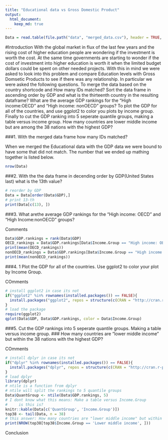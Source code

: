 ```yaml
---
title: "Educational data vs Gross Domestic Product"
output:
  html_document:
    keep_md: true
---
```

```r
Data = read.table(file.path("data", "merged_data.csv"), header = TRUE, encoding='UTF-8')
```

#Introduction
With the global market in flux of the last few years and the rising cost of higher education people are wondering if the investment is worth the cost.  At the same time governments are starting to wonder if the cost of investment into higher education is worth it when the limited budget dollars could be spent on other needed projects.  With this in mind we were asked to look into this problem and compare Education levels with Gross Domsetic Products to see if there was any relationship.  In particular we were asked the following questions.  To merge the data based on the country shortcode and How many IDs matched?  Sort the data frame in ascending order by GDP and what is the thirteenth country in the resulting dataframe?  What are the average GDP rankings for the "High income:OECD" and "High income: nonOECD" groups? To plot the GDP for all of the countries, and use ggplot2 to color you plots by income group. Finally to cut the GDP ranking into 5 seperate quantile groups, making a table versus income group. How many countries are lower middle income but are among the 38 nations with the highest GDP?

###1. With the merged data frame how many IDs matched?

When we merged the Educational data with the GDP data we were bound to have some that did not match.
The number that we ended up mathing together is listed below.
```r
nrow(Data)
```
###2. With the the data frame in decending order by GDP(United States last) what is the 13th value?

```r
# reorder by GDP
Data = Data[order(Data$GDP),]
# print 13-th
print(Data[c(13), ])
```

###3. What arethe average GDP rankings for the "High income: OECD" and "High Income:nonOECD" groups?

Comments
```r
Data$GDP.rankings = rank(Data$GDP)
OECD_rankings = Data$GDP.rankings[Data$Income.Group == "High income: OECD"]
print(mean(OECD_rankings))
nonOECD_rankings = Data$GDP.rankings[Data$Income.Group == "High income: nonOECD"]
print(mean(nonOECD_rankings))
```
###4. 1	Plot the GDP for all of the countries. Use ggplot2 to color your plot by Income Group.

COmments
```r
# install ggplot2 in case its not
if("ggplot2" %in% rownames(installed.packages()) == FALSE){
  install.packages("ggplot2", repos = structure(c(CRAN = "http://cran.r-project.org")))
}
# load the package
require(ggplot2)
qplot(Data$GDP, Data$GDP.rankings, color = Data$Income.Group)
```
###5. Cut the GDP rankings into 5 seperate quantile groups. Making a table versus income group.
###   How many countries are "lower middle income" but within the 38 nations with the highest GDP?

COmments
```r
# install dplyr in case its not
if("dplyr" %in% rownames(installed.packages()) == FALSE){
  install.packages("dplyr", repos = structure(c(CRAN = "http://cran.r-project.org")))
}
# load dplyr
library(dplyr)
# ntile is a function from dplyr
# ntile will split the rankings to 5 quantile groups
Data$QuantGroup <- ntile(Data$GDP.rankings, 5)
# I dont know what this means: Make a table versus Income.Group
#     is this is?
knitr::kable(Data[c('QuantGroup', 'Income.Group')])
top38 <- tail(Data, n = 38)
# this answer: How many countries are "lower middle income" but within the 38 nations with the highest GDP
print(NROW(top38[top38$Income.Group == 'Lower middle income', ]))
```

Conclusion